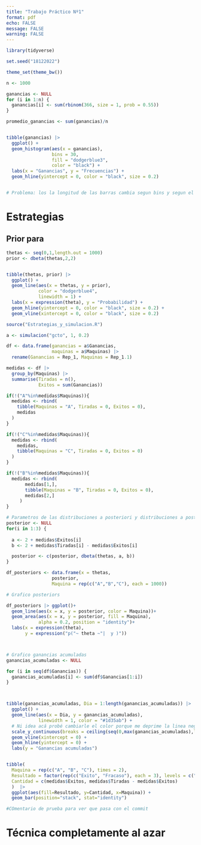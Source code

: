 ```yaml
---
title: "Trabajo Práctico Nº1"
format: pdf
echo: FALSE
message: FALSE
warning: FALSE
---
```


```r


library(tidyverse)
```



```r
set.seed("18122022")

theme_set(theme_bw())

```


```r

n <- 1000

ganancias <- NULL
for (i in 1:n) {
  ganancias[i] <- sum(rbinom(366, size = 1, prob = 0.55))
}

promedio_ganancias <- sum(ganancias)/n


tibble(ganancias) |>  
  ggplot() + 
  geom_histogram(aes(x = ganancias), 
                 bins = 30, 
                 fill = "dodgerblue3",
                 color = "black") + 
  labs(x = "Ganancias", y = "Frecuencias") +
  geom_hline(yintercept = 0, color = "black", size = 0.2)


# Problema: los la longitud de las barras cambia segun bins y segun el espacio que tiene para graficarse

```


# Estrategias


## Prior para \theta
```r
thetas <- seq(0,1,length.out = 1000)
prior <- dbeta(thetas,2,2)


tibble(thetas, prior) |>  
  ggplot() + 
  geom_line(aes(x = thetas, y = prior), 
            color = "dodgerblue4", 
            linewidth = 1) + 
  labs(x = expression(theta), y = "Probabilidad") +
  geom_hline(yintercept = 0, color = "black", size = 0.2) +
  geom_vline(xintercept = 0, color = "black", size = 0.2)
```

```r
source("Estrategias_y_simulacion.R")

a <- simulacion("gcto", 1, 0.2)

df <- data.frame(ganancias = a$Ganancias,
                 maquinas = a$Maquinas) |> 
  rename(Ganancias = Rep_1, Maquinas = Rep_1.1)

medidas <- df |>
  group_by(Maquinas) |> 
  summarise(Tiradas = n(),
            Exitos = sum(Ganancias))

if(!("A"%in%medidas$Maquinas)){
  medidas <- rbind(
    tibble(Maquinas = "A", Tiradas = 0, Exitos = 0),
    medidas
  )
}

if(!("C"%in%medidas$Maquinas)){
  medidas <- rbind(
    medidas,
    tibble(Maquinas = "C", Tiradas = 0, Exitos = 0)
  )
}

if(!("B"%in%medidas$Maquinas)){
  medidas <- rbind(
       medidas[1,],
       tibble(Maquinas = "B", Tiradas = 0, Exitos = 0),
       medidas[2,]
     )
}

# Parametros de las distribuciones a posteriori y distribuciones a posterior
posterior <- NULL
for(i in 1:3) {
  
  a <- 2 + medidas$Exitos[i]
  b <- 2 + medidas$Tiradas[i] - medidas$Exitos[i]

  posterior <- c(posterior, dbeta(thetas, a, b))
}

df_posteriors <- data.frame(x = thetas,
                 posterior,
                 Maquina = rep(c("A","B","C"), each = 1000))

# Grafico posteriors

df_posteriors |> ggplot()+ 
  geom_line(aes(x = x, y = posterior, color = Maquina))+
  geom_area(aes(x = x, y = posterior, fill = Maquina), 
            alpha = 0.2, position = "identity")+
  labs(x = expression(theta), 
       y = expression("p("~ theta ~"|  y )"))



# Grafico ganancias acumuladas
ganancias_acumuladas <- NULL

for (i in seq(df$Ganancias)) {
  ganancias_acumuladas[i] <- sum(df$Ganancias[1:i])
}



tibble(ganancias_acumuladas, Dia = 1:length(ganancias_acumuladas)) |>  
  ggplot() + 
  geom_line(aes(x = Dia, y = ganancias_acumuladas), 
            linewidth = 1, color = "#1d35ab") +
  # Ni idea acá probé cambiarle el color porque me deprime la linea negra esta
  scale_y_continuous(breaks = ceiling(seq(0,max(ganancias_acumuladas),length.out = 10)))+
  geom_vline(xintercept = 0) + 
  geom_hline(yintercept = 0) + 
  labs(y = "Ganancias acumuladas")


tibble(
  Maquina = rep(c("A", "B", "C"), times = 2),
  Resultado = factor(rep(c("Exito", "Fracaso"), each = 3), levels = c("Exito", "Fracaso")),
  Cantidad = c(medidas$Exitos, medidas$Tiradas - medidas$Exitos)
  )  |>  
  ggplot(aes(fill=Resultado, y=Cantidad, x=Maquina)) + 
  geom_bar(position="stack", stat="identity")

```



```r
#COmentario de prueba para ver que pasa con el commit
```



# Técnica completamente al azar




